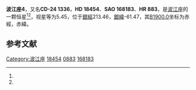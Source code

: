 {{Starbox begin
| name = 波江座4
}}
{{Starbox observe
| epoch = [[J2000.0|J2000.0]]
| constell = [[波江座|波江座]]<ref name=SIMBAD>{{cite web
 | url=http://simbad.u-strasbg.fr/simbad/sim-id?Ident=HR+883
 | title=Pulsating variable Star
 | publisher=Centre de Données astronomiques de Strasbourg
 | work=SIMBAD
 | accessdate=2012-07-13
 | archive-date=2016-03-17
 | archive-url=https://web.archive.org/web/20160317182116/http://simbad.u-strasbg.fr/simbad/sim-id?Ident=HR+883
 | dead-url=no
 }}</ref><ref name=DATA>{{cite web
 | url=http://vizier.u-strasbg.fr/viz-bin/VizieR-5?-out.add=.&-source=5050&-corr=PK=HR&-out.max=9999&HR=883
 | title=VizieR Detailed Page
 | accessdate=2012-07-13
 | archive-date=2016-03-05
 | archive-url=https://web.archive.org/web/20160305091033/http://vizier.u-strasbg.fr/viz-bin/VizieR-5?-out.add=.&-source=5050&-corr=PK=HR&-out.max=9999&HR=883
 | dead-url=no
 }}</ref>
| 星官 = 
| ra = {{RA|2|57|23.7}}<ref name=SIMBAD /><ref name=DATA />
| dec = {{DEC|-23|51|43}}<ref name=SIMBAD /><ref name=DATA />
| appmag_v = 5.45<ref name=SIMBAD /><ref name=DATA />
}}
{{Starbox character
| class = A5V<ref name=SIMBAD /><ref name=DATA />
| b-v = 0.23<ref name=SIMBAD /><ref name=DATA />
| u-b = <ref name=SIMBAD /><ref name=DATA />
| r-i = <ref name=SIMBAD /><ref name=DATA />
| variable = 
}}
{{Starbox astrometry
| radial_v = 
| prop_mo_ra = 29
| parallax = 0.029
| p_error = 
}}
{{Starbox catalog
| names =CD-24 1336，[[SAO星表|SAO]] 168183，[[HD星表|HD]] 18454，[[HR星表|HR]] 883}}
{{Starbox reference |Simbad=HR+883}}
{{Starbox end}}

'''波江座4'''，又名'''CD-24 1336'''，'''HD 18454'''、'''SAO 168183'''、'''HR 883'''，是[[波江座|波江座]]的一颗恒星<ref name=SIMBAD /><ref name=DATA />，视星等为5.45，位于[[銀道座標系|銀經]]213.46，[[銀道座標系|銀緯]]-61.47，其[[B1900.0|B1900.0]]坐标为赤經{{RA|2|52|56.9}}，赤緯{{DEC|-24|-61.47|47}}。

== 参考文献 ==
{{reflist}}

{{star-stub}}

{{波江座恒星}}
{{星官|天苑|16|18}}
[[Category:波江座|Category:波江座]]
[[Category:HD和HDE天體|18454]]
[[Category:HR天體|0883]]
[[Category:SAO天體|168183]]